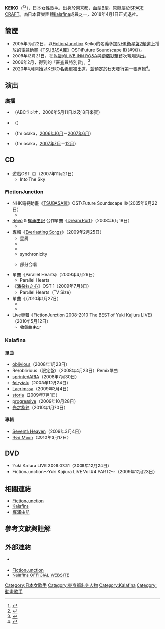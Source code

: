{{藝人
|姓名 = KEIKO
|類型 = 女歌手
|圖片 = Kalafina en México (26148015582).jpg
|圖片尺寸 = 
|圖片簡介 = 
|本名 = 窪田 啓子
|外文名 = 窪田 啓子
|外文 = ja
|羅馬拼音 = Kubota Keiko
|英文名 = 
|暱稱 = 
|其他藝名 = {{lang|ja|日野あずき}}<ref>{{Cite web |url=https://www.youtube.com/watch?v=AfHwHETyyUY |title=KEIKO【けいこ部屋】#8 ひとひらの花／日野あずき（self cover）生配信 |language=ja |accessdate=2021-05-02 |date=2021-04-30 |archive-date=2021-05-08 |archive-url=https://web.archive.org/web/20210508031941/https://www.youtube.com/watch?v=AfHwHETyyUY }}</ref>
|國籍 = {{JPN}}
|出生日期 = {{Birth date and age|1985|12|5}}
|出生地點 = 
|逝世日期 = 
|逝世地點 = 
|職業 = 
|語言 = 
|教育程度 = 
|母校 = 
|宗教信仰 = 
|配偶 = 
|兒女 = 
|父母 = 
|親屬 = 
|音樂類型 = 
|演奏樂器 = 
|出道地點 = 
|出道日期 = 
|出道作 = 
|代表作 = 
|著名角色 = 
|活躍年代 = 
|唱片公司 = 
|經紀公司 = [[avex_trax|avex trax]]
|網站 = 
|相關團體 = [[FictionJunction|FictionJunction]]、[[Kalafina|Kalafina]]
|IMDb = 2902235
|獎項 = 
}}
'''KEIKO'''（{{bd|1985年|12月5日|catIdx=Kubota Keiko}}<ref>{{Cite web |url=http://www.tristone.co.jp/actors/keiko/index.html |title=KEIKOソロデビュー&所属決定！ |accessdate=2020-04-16 |date=2020-04-16 |language=ja |archive-date=2020-10-30 |archive-url=https://web.archive.org/web/20201030044233/https://tristone.co.jp/actors/keiko/index.html |dead-url=no }}</ref><ref>{{Cite web |url=https://lineblog.me/kalafina/archives/67141718.html |title=『32』 : Kalafina 公式ブログ |accessdate=2017-12-07 |date=2017-12-06 |archive-date=2018-09-26 |archive-url=https://web.archive.org/web/20180926131031/https://lineblog.me/kalafina/archives/67141718.html |dead-url=no }}</ref>），日本女性歌手。出身於[[東京都|東京都]]，血型B型。原隸屬於[[SPACE_CRAFT|SPACE CRAFT]]。為日本音樂團體[[Kalafina|Kalafina]]成員之一，2018年4月1日正式退社。

== 簡歷 ==
* 2005年9月22日，以[[FictionJunction|FictionJunction]] Keiko的名義參加[[NHK衛星第2頻道|NHK衛星第2頻道]]上播放的電視動畫《[[TSUBASA翼|TSUBASA翼]]》OST《Future Soundscape II》（#9《{{lang|ja|風の街へ}}》）。
* 2005年12月21日，在[[池袋|池袋]]的[[LIVE_INN_ROSA|LIVE INN ROSA]]與[[伊藤彩華|伊藤彩華]]首次現場演出。
* 2006年2月，得到{{lang|ja|ミス・エアギタージャパン・コンテスト}}的「審査員特別賞」。<ref name="airguitar200602">{{Cite web |url=http://airguitar.jp/news/2006/02/post_19.html |title=AIR GUITAR JAPAN :: ミスエアギタージャパンコンテストGPは？ |accessdate=2010-03-01 |archive-date=2010-07-31 |archive-url=https://web.archive.org/web/20100731101328/http://airguitar.jp/news/2006/02/post_19.html |dead-url=no }}</ref>
* 2020年4月開始以KEIKO名義單獨出道，並預定於秋天發行第一張專輯<ref>{{Cite web |url=https://www.youtube.com/watch?v=TaLaCbBA_Ic |title=KEIKO / 【Official】Comment Movie |accessdate=2020-04-16 |date=2020-04-15 |archive-date=2020-06-18 |archive-url=https://web.archive.org/web/20200618093550/https://www.youtube.com/watch?v=TaLaCbBA_Ic |dead-url=no }}</ref>。

== 演出 ==
=== 廣播 ===
* {{lang|ja|ピートム.Comic Jack}}（ABCラジオ，2006年5月11日以及18日來賓）
* {{lang|ja|イトクボ祭り}}（{{lang|ja|スターデジオ}}）
* {{lang|ja|イトクボのParty Road}}（fm osaka，[[2006年10月|2006年10月]]－[[2007年6月|2007年6月]]）
* {{lang|ja|FMサウンドシネマ}}（fm osaka，[[2007年7月|2007年7月]]－[[2007年12月|12月]]）

== CD ==
=== {{lang|ja|イトクボ}} ===
* 遊戲OST《{{lang|ja|ビューティフル塊魂: 塊ステキ魂}}》（2007年11月21日）
** Into The Sky

=== FictionJunction ===
* NHK電視動畫《[[TSUBASA翼|TSUBASA翼]]》OST《Future Soundscape II》（2005年9月22日）
** {{lang|ja|風の街へ}}
* [[Revo|Revo]] & [[梶浦由記|梶浦由記]] 合作單曲《[[Dream_Port|Dream Port]]》（2008年6月18日）
** {{lang|ja|砂塵の彼方へ…}}
* 專輯《[[Everlasting_Songs|Everlasting Songs]]》（2009年2月25日）
** 星屑
** {{lang|ja|銀の橋}}
** {{lang|ja|風の街へ}}
** synchronicity
** {{lang|ja|宝石}} 部分合唱
* 單曲《Parallel Hearts》（2009年4月29日）
** Parallel Hearts
* 《[[潘朵拉之心|潘朵拉之心]]》OST 1（2009年7月8日）
** Parallel Hearts（TV Size）
* 單曲《{{lang|ja|時の向こう 幻の空}}（2010年1月27日）
** {{lang|ja|時の向こう 幻の空}}
** {{lang|ja|野原}}
* Live專輯《FictionJunction 2008-2010 The BEST of Yuki Kajiura LIVE》（2010年5月12日）
** 收錄曲未定

=== Kalafina ===
==== 單曲 ====
* [[oblivious|oblivious]]（2008年1月23日）
* Re/oblivious（限定盤）（2008年4月23日）Remix單曲
* [[sprinter/ARIA|sprinter/ARIA]]（2008年7月30日）
* [[fairytale|fairytale]]（2008年12月24日）
* [[Lacrimosa_(單曲)|Lacrimosa]]（2009年3月4日）
* [[storia|storia]]（2009年7月1日）
* [[progressive|progressive]]（2009年10月28日）
* [[光之旋律|光之旋律]]（2010年1月20日）

==== 專輯 ====
* [[Seventh_Heaven_(Kalafina專輯)|Seventh Heaven]]（2009年3月4日）
* [[Red_Moon|Red Moon]]（2010年3月17日）

== DVD ==
* Yuki Kajiura LIVE 2008.07.31（2008年12月24日）
* FictionJunction～Yuki Kajiura LIVE Vol.#4 PART2～（2009年12月23日）

== 相關連結 ==
* [[FictionJunction|FictionJunction]]
* [[Kalafina|Kalafina]]
* [[梶浦由記|梶浦由記]]

== 參考文獻與註解 ==
{{Reflist|2}}

== 外部連結 ==
* {{Official|https://avex.jp/keiko-singer/}} {{ja}}
* [https://www.jvcmusic.co.jp/fj/ FictionJunction] {{Wayback|url=https://www.jvcmusic.co.jp/fj/ |date=20201124012350 }} {{ja}}
* [https://www.kalafina.jp/ Kalafina OFFICIAL WEBSITE] {{Wayback|url=https://www.kalafina.jp/ |date=20210130172103 }} {{ja}}

{{Kalafina}}

{{DEFAULTSORT:Keiko}}
[[Category:日本女歌手|Category:日本女歌手]]
[[Category:東京都出身人物|Category:東京都出身人物]]
[[Category:Kalafina|Category:Kalafina]]
[[Category:動畫歌手|Category:動畫歌手]]